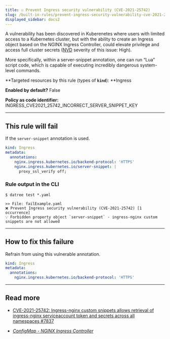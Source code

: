 ```yaml
---
title: ☑️ Prevent Ingress security vulnerability (CVE-2021-25742)
slug: /built-in-rules/prevent-ingress-security-vulnerability-cve-2021-25742
displayed_sidebar: docs2
---
```


A vulnerability has been discovered in Kuberenetes where users with limited access to a Kubernetes cluster, but with the ability to create an Ingress object based on the NGINX Ingress Controller, could elevate privilege and access full cluster secrets ([NVD](https://nvd.nist.gov/vuln/detail/CVE-2021-25742) severity of this issue: High).

More specifically, within a server-snippet annotation, one can run “Lua” script code, which is capable of executing incredibly dangerous system-level commands.

**Targeted resources by this rule (types of **`kind`**): **Ingress

**Enabled by default?** False

**Policy as code identifier:** INGRESS_CVE2021_25742_INCORRECT_SERVER_SNIPPET_KEY

---

## This rule will fail

If the `server-snippet` annotation is used.

```yaml
kind: Ingress
metadata:
  annotations:
    nginx.ingress.kubernetes.io/backend-protocol: 'HTTPS'
    nginx.ingress.kubernetes.io/server-snippet: |
      proxy_ssl_verify off;
```

### Rule output in the CLI

```none
$ datree test *.yaml

>> File: failExample.yaml
❌ Prevent Ingress security vulnerability (CVE-2021-25742) [1 occurrence]
💡 Forbidden property object `server-snippet` - ingress-nginx custom snippets are not allowed
```

---

## How to fix this failure

Refrain from using this vulnerable annotation.

```yaml
kind: Ingress
metadata:
  annotations:
    nginx.ingress.kubernetes.io/backend-protocol: 'HTTPS'
```

---

## Read more[](https://www.datree.io/resources/kubernetes-configuration-mistakes#anchor3)

- [CVE-2021-25742: Ingress-nginx custom snippets allows retrieval of ingress-nginx serviceaccount token and secrets across all namespaces #7837](https://github.com/kubernetes/ingress-nginx/issues/7837)

- [_ConfigMap - NGINX Ingress Controller_](https://kubernetes.github.io/ingress-nginx/user-guide/nginx-configuration/configmap/#allow-snippet-annotations)
